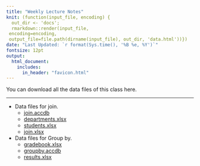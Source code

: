 ```yaml
---
title: "Weekly Lecture Notes"
knit: (function(input_file, encoding) {
  out_dir <- 'docs';
  rmarkdown::render(input_file,
 encoding=encoding,
 output_file=file.path(dirname(input_file), out_dir, 'data.html'))})
date: "Last Updated: `r format(Sys.time(), '%B %e, %Y')`"
fontsize: 12pt
output: 
  html_document:
    includes:
      in_header: "favicon.html"
---
```


You can download all the data files of this class here.

***

* Data files for join.
    * <a href="/join.accdb" download="w3logo">join.accdb</a>
    * <a href="/departments.xlsx" download="w3logo">departments.xlsx</a>
    * <a href="/students.xlsx" download="w3logo">students.xlsx</a>
    * <a href="/join.xlsx" download="w3logo">join.xlsx</a>
    
* Data files for Group by.
    * <a href="/group by/gradebook.xlsx" download="w3logo">gradebook.xlsx</a>
    * <a href="/group by/groupby.accdb" download="w3logo">groupby.accdb</a>
    * <a href="/group by/results.xlsx" download="w3logo">results.xlsx</a>